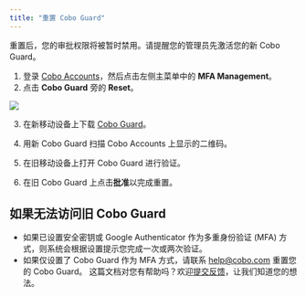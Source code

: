 ```yaml
---
title: "重置 Cobo Guard"
---
```


<Note>重置后，您的审批权限将被暂时禁用。请提醒您的管理员先激活您的新 Cobo Guard。</Note>

1. 登录 [Cobo Accounts](https://accounts.cobo.com/)，然后点击左侧主菜单中的 **MFA Management**。
2. 点击 **Cobo Guard** 旁的 **Reset**。

<img src="/cn/images/cobo-accounts/mnTTn5m1yixee0G5HzXx5kZcq_mEY8WXpVG9MicXNmBJIglAoaL3CHyvfxdoxt2TydzVn6i9DwvlvvIEKrp6sRtl1xgtl379nVnzAeeoBo9xOP507XYbDbt6j_Hvpgu989KSYSwC3_DH3D7tDSqpenY.png" className="screenshot_full_screen"/>

3. 在新移动设备上下载 [Cobo Guard](/cn/guard/introduction)。

4. 用新 Cobo Guard 扫描 Cobo Accounts 上显示的二维码。
5. 在旧移动设备上打开 Cobo Guard 进行验证。
6. 在旧 Cobo Guard 上点击**批准**以完成重置。

## 如果无法访问旧 Cobo Guard

- 如果已设置安全密钥或 Google Authenticator 作为多重身份验证 (MFA) 方式，则系统会根据设置提示您完成一次或两次验证。
- 如果仅设置了 Cobo Guard 作为 MFA 方式，请联系 [help@cobo.com](mailto:help@cobo.com) 重置您的 Cobo Guard。
<Tip>这篇文档对您有帮助吗？欢迎[提交反馈](https://forms.zohopublic.com/cobo/form/DocumentFeedbackForm/formperma/QvLOhxJv1_JMsJ-1dleZ8Itb_7rzN-LtgvsDdxosoVI)，让我们知道您的想法。</Tip>